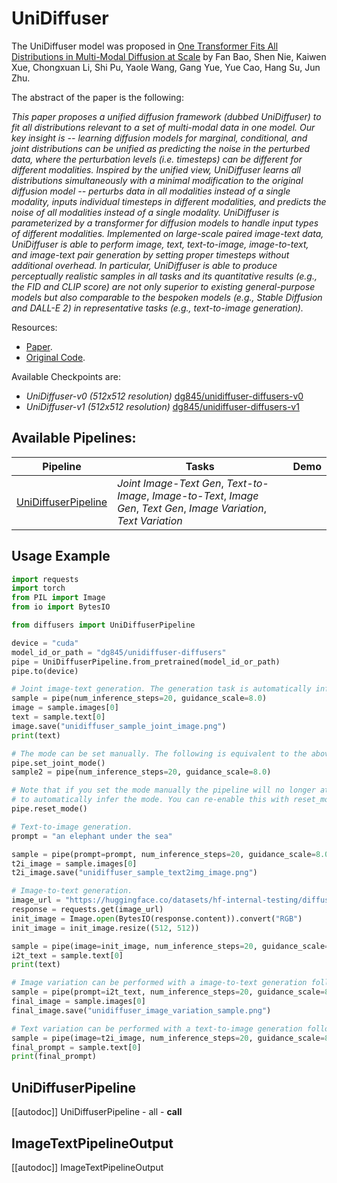 <!--Copyright 2023 The HuggingFace Team. All rights reserved.

Licensed under the Apache License, Version 2.0 (the "License"); you may not use this file except in compliance with
the License. You may obtain a copy of the License at

http://www.apache.org/licenses/LICENSE-2.0

Unless required by applicable law or agreed to in writing, software distributed under the License is distributed on
an "AS IS" BASIS, WITHOUT WARRANTIES OR CONDITIONS OF ANY KIND, either express or implied. See the License for the
specific language governing permissions and limitations under the License.
-->

# UniDiffuser

The UniDiffuser model was proposed in [One Transformer Fits All Distributions in Multi-Modal Diffusion at Scale](https://arxiv.org/abs/2303.06555) by Fan Bao, Shen Nie, Kaiwen Xue, Chongxuan Li, Shi Pu, Yaole Wang, Gang Yue, Yue Cao, Hang Su, Jun Zhu.

The abstract of the paper is the following:

*This paper proposes a unified diffusion framework (dubbed UniDiffuser) to fit all distributions relevant to a set of multi-modal data in one model. Our key insight is -- learning diffusion models for marginal, conditional, and joint distributions can be unified as predicting the noise in the perturbed data, where the perturbation levels (i.e. timesteps) can be different for different modalities. Inspired by the unified view, UniDiffuser learns all distributions simultaneously with a minimal modification to the original diffusion model -- perturbs data in all modalities instead of a single modality, inputs individual timesteps in different modalities, and predicts the noise of all modalities instead of a single modality. UniDiffuser is parameterized by a transformer for diffusion models to handle input types of different modalities. Implemented on large-scale paired image-text data, UniDiffuser is able to perform image, text, text-to-image, image-to-text, and image-text pair generation by setting proper timesteps without additional overhead. In particular, UniDiffuser is able to produce perceptually realistic samples in all tasks and its quantitative results (e.g., the FID and CLIP score) are not only superior to existing general-purpose models but also comparable to the bespoken models (e.g., Stable Diffusion and DALL-E 2) in representative tasks (e.g., text-to-image generation).*

Resources:

* [Paper](https://arxiv.org/abs/2303.06555).
* [Original Code](https://github.com/thu-ml/unidiffuser).

Available Checkpoints are:
- *UniDiffuser-v0 (512x512 resolution)* [dg845/unidiffuser-diffusers-v0](https://huggingface.co/dg845/unidiffuser-diffusers-v0)
- *UniDiffuser-v1 (512x512 resolution)* [dg845/unidiffuser-diffusers-v1](https://huggingface.co/dg845/unidiffuser-diffusers)

## Available Pipelines:

| Pipeline | Tasks | Demo
|---|---|:---:|
| [UniDiffuserPipeline](https://github.com/huggingface/diffusers/blob/main/src/diffusers/pipelines/pipeline_unidiffuser.py) | *Joint Image-Text Gen*, *Text-to-Image*, *Image-to-Text*, *Image Gen*, *Text Gen*, *Image Variation*, *Text Variation* |  |

## Usage Example

```python
import requests
import torch
from PIL import Image
from io import BytesIO

from diffusers import UniDiffuserPipeline

device = "cuda"
model_id_or_path = "dg845/unidiffuser-diffusers"
pipe = UniDiffuserPipeline.from_pretrained(model_id_or_path)
pipe.to(device)

# Joint image-text generation. The generation task is automatically inferred.
sample = pipe(num_inference_steps=20, guidance_scale=8.0)
image = sample.images[0]
text = sample.text[0]
image.save("unidiffuser_sample_joint_image.png")
print(text)

# The mode can be set manually. The following is equivalent to the above:
pipe.set_joint_mode()
sample2 = pipe(num_inference_steps=20, guidance_scale=8.0)

# Note that if you set the mode manually the pipeline will no longer attempt
# to automatically infer the mode. You can re-enable this with reset_mode().
pipe.reset_mode()

# Text-to-image generation.
prompt = "an elephant under the sea"

sample = pipe(prompt=prompt, num_inference_steps=20, guidance_scale=8.0)
t2i_image = sample.images[0]
t2i_image.save("unidiffuser_sample_text2img_image.png")

# Image-to-text generation.
image_url = "https://huggingface.co/datasets/hf-internal-testing/diffusers-images/resolve/main/unidiffuser/unidiffuser_example_image.jpg"
response = requests.get(image_url)
init_image = Image.open(BytesIO(response.content)).convert("RGB")
init_image = init_image.resize((512, 512))

sample = pipe(image=init_image, num_inference_steps=20, guidance_scale=8.0)
i2t_text = sample.text[0]
print(text)

# Image variation can be performed with a image-to-text generation followed by a text-to-image generation:
sample = pipe(prompt=i2t_text, num_inference_steps=20, guidance_scale=8.0)
final_image = sample.images[0]
final_image.save("unidiffuser_image_variation_sample.png")

# Text variation can be performed with a text-to-image generation followed by a image-to-text generation:
sample = pipe(image=t2i_image, num_inference_steps=20, guidance_scale=8.0)
final_prompt = sample.text[0]
print(final_prompt)
```
## UniDiffuserPipeline
[[autodoc]] UniDiffuserPipeline
	- all
	- __call__

## ImageTextPipelineOutput
[[autodoc]] ImageTextPipelineOutput
